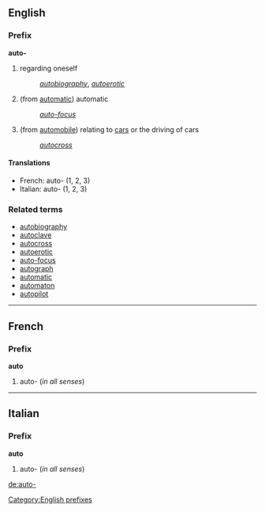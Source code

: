 ==English==
===Prefix===
'''auto-'''

#regarding oneself
#:''[[autobiography]]'', ''[[autoerotic]]''
#(from [[automatic]]) automatic
#:''[[auto-focus]]''
#(from [[automobile]]) relating to [[car]]s or the driving of cars
#:''[[autocross]]''

====Translations====
*French: auto- (1, 2, 3)
*Italian: auto- (1, 2, 3)

===Related terms===
*[[autobiography]]
*[[autoclave]]
*[[autocross]]
*[[autoerotic]]
*[[auto-focus]]
*[[autograph]]
*[[automatic]]
*[[automaton]]
*[[autopilot]]

----
==French==
===Prefix===
'''auto'''

#auto- (''in all senses'')

----
==Italian==
===Prefix===
'''auto'''

#auto- (''in all senses'')

[[Category:English prefixes]]

[[de:auto-]]
